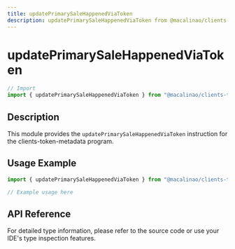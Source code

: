 ```yaml
---
title: updatePrimarySaleHappenedViaToken
description: updatePrimarySaleHappenedViaToken from @macalinao/clients-token-metadata
---
```


# updatePrimarySaleHappenedViaToken

```typescript
// Import
import { updatePrimarySaleHappenedViaToken } from "@macalinao/clients-token-metadata";
```

## Description

This module provides the `updatePrimarySaleHappenedViaToken` instruction for the clients-token-metadata program.

## Usage Example

```typescript
import { updatePrimarySaleHappenedViaToken } from "@macalinao/clients-token-metadata";

// Example usage here
```

## API Reference

For detailed type information, please refer to the source code or use your IDE's type inspection features.
